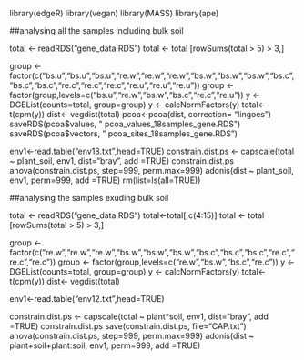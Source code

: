 library(edgeR)
library(vegan)
library(MASS)
library(ape)

##analysing all the samples including bulk soil

total <- readRDS("gene_data.RDS")
total <- total [rowSums(total > 5) > 3,]

group <- factor(c("bs.u","bs.u","bs.u","re.w","re.w","re.w","bs.w","bs.w","bs.w","bs.c","bs.c","bs.c","re.c","re.c","re.c","re.u","re.u","re.u"))
group <- factor(group,levels=c("bs.u","re.w","bs.w","bs.c","re.c","re.u"))
y <- DGEList(counts=total, group=group)
y <- calcNormFactors(y)
total<-t(cpm(y))
dist<- vegdist(total)
pcoa<-pcoa(dist, correction= "lingoes")
saveRDS(pcoa$values, " pcoa_values_18samples_gene.RDS")
saveRDS(pcoa$vectors, " pcoa_sites_18samples_gene.RDS")

env1<-read.table("env18.txt",head=TRUE)
constrain.dist.ps <- capscale(total ~ plant_soil, env1, dist="bray", add =TRUE)
constrain.dist.ps
anova(constrain.dist.ps, step=999, perm.max=999)
adonis(dist ~ plant_soil, env1, perm=999, add =TRUE)
rm(list=ls(all=TRUE))

##analysing the samples exuding bulk soil

total <- readRDS("gene_data.RDS")
total<-total[,c(4:15)]
total <- total [rowSums(total > 5) > 3,]

group <- factor(c("re.w","re.w","re.w","bs.w","bs.w","bs.w","bs.c","bs.c","bs.c","re.c","re.c","re.c"))
group <- factor(group,levels=c("re.w","bs.w","bs.c","re.c"))
y <- DGEList(counts=total, group=group)
y <- calcNormFactors(y)
total<-t(cpm(y))
dist<- vegdist(total)

env1<-read.table("env12.txt",head=TRUE)

constrain.dist.ps <- capscale(total ~ plant*soil, env1, dist="bray", add =TRUE)
constrain.dist.ps
save(constrain.dist.ps, file="CAP.txt")
anova(constrain.dist.ps, step=999, perm.max=999)
adonis(dist ~ plant+soil+plant:soil, env1, perm=999, add =TRUE)
